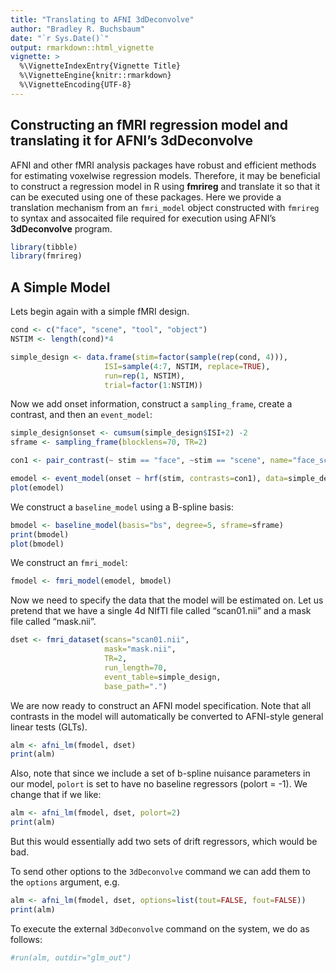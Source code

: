 ```yaml
---
title: "Translating to AFNI 3dDeconvolve"
author: "Bradley R. Buchsbaum"
date: "`r Sys.Date()`"
output: rmarkdown::html_vignette
vignette: >
  %\VignetteIndexEntry{Vignette Title}
  %\VignetteEngine{knitr::rmarkdown}
  %\VignetteEncoding{UTF-8}
---
```



## Constructing an fMRI regression model and translating it for AFNI's 3dDeconvolve

AFNI and other fMRI analysis packages have robust and efficient methods for estimating voxelwise regression models. Therefore, it may be beneficial to construct a regression model in R using **fmrireg** and translate it so that it can be executed using one of these packages. Here we provide a translation mechanism from an `fmri_model` object constructed with `fmrireg` to syntax and assocaited file required for execution using AFNI's **3dDeconvolve** program.

```r
library(tibble)
library(fmrireg)
```

## A Simple Model

Lets begin again with a simple fMRI design.

```r

cond <- c("face", "scene", "tool", "object")
NSTIM <- length(cond)*4

simple_design <- data.frame(stim=factor(sample(rep(cond, 4))), 
                     ISI=sample(4:7, NSTIM, replace=TRUE), 
                     run=rep(1, NSTIM),
                     trial=factor(1:NSTIM))

```

Now we add onset information, construct a `sampling_frame`, create a contrast, and then an `event_model`:

```r
simple_design$onset <- cumsum(simple_design$ISI+2) -2
sframe <- sampling_frame(blocklens=70, TR=2)

con1 <- pair_contrast(~ stim == "face", ~stim == "scene", name="face_scene")

emodel <- event_model(onset ~ hrf(stim, contrasts=con1), data=simple_design, block = ~ run, sampling_frame=sframe)
plot(emodel)
```


We construct a `baseline_model` using a B-spline basis:

```r
bmodel <- baseline_model(basis="bs", degree=5, sframe=sframe)
print(bmodel)
plot(bmodel)

```

We construct an `fmri_model`:

```r

fmodel <- fmri_model(emodel, bmodel)

```

Now we need to specify the data that the model will be estimated on. Let us pretend that we have a single 4d NIfTI file called "scan01.nii" and a mask file called "mask.nii".

```r

dset <- fmri_dataset(scans="scan01.nii",
                     mask="mask.nii",
                     TR=2,
                     run_length=70,
                     event_table=simple_design,
                     base_path=".")

```

We are now ready to construct an AFNI model specification. Note that all contrasts in the model will automatically be converted to AFNI-style general linear tests (GLTs).

```r
alm <- afni_lm(fmodel, dset)
print(alm)
```

Also, note that since we include a set of b-spline nuisance parameters in our model, `polort` is set to have no baseline regressors (polort = -1).
We change that if we like:

```r
alm <- afni_lm(fmodel, dset, polort=2)
print(alm)
```

But this would essentially add two sets of drift regressors, which would be bad.

To send other options to the `3dDeconvolve` command we can add them to the `options` argument, e.g.

```r
alm <- afni_lm(fmodel, dset, options=list(tout=FALSE, fout=FALSE))
print(alm)
```

To execute the external `3dDeconvolve` command on the system, we do as follows:

```r

#run(alm, outdir="glm_out")
```



